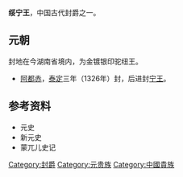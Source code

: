 '''绥宁王'''，中国古代封爵之一。
==元朝==
封地在今湖南省境内，为金镀银印驼纽王。
*[[阿都赤|阿都赤]]，[[泰定_(元朝)|泰定]]三年（1326年）封，后进封[[宁王|宁王]]。
==参考资料==
*元史
*新元史
*蒙兀儿史记

{{元朝藩王}}

[[Category:封爵|Category:封爵]]
[[Category:元贵族|Category:元贵族]]
[[Category:中國貴族|Category:中國貴族]]